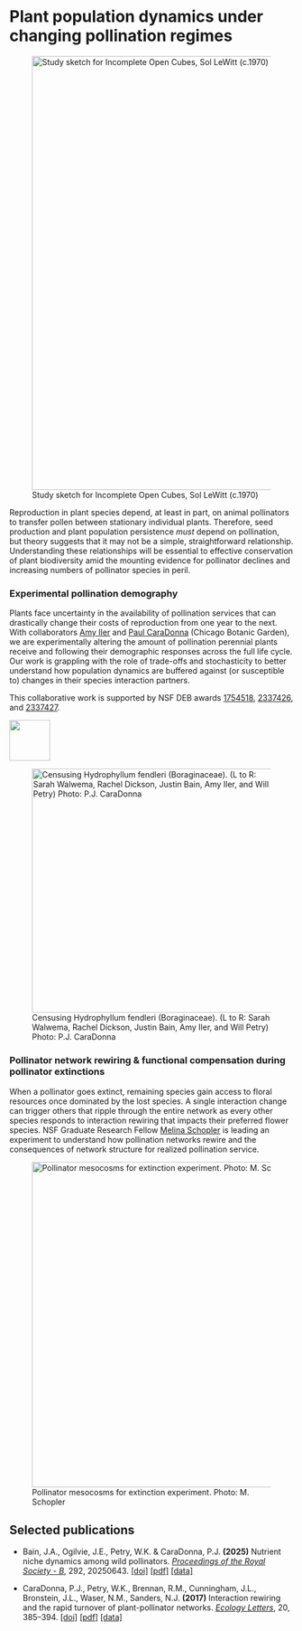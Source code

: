 # Plant population dynamics under changing pollination regimes

![Study sketch for Incomplete Open Cubes, Sol LeWitt (c.1970)](/static/lewitt-studies-for-incomplete-cubes.png){fig-align="center" width="8in"}

Reproduction in plant species depend, at least in part, on animal pollinators to transfer pollen between stationary individual plants. Therefore, seed production and plant population persistence *must* depend on pollination, but theory suggests that it may not be a simple, straightforward relationship. Understanding these relationships will be essential to effective conservation of plant biodiversity amid the mounting evidence for pollinator declines and increasing numbers of pollinator species in peril.

### Experimental pollination demography

Plants face uncertainty in the availability of pollination services that can drastically change their costs of reproduction from one year to the next. With collaborators [Amy Iler](https://amymarieiler.weebly.com/) and [Paul CaraDonna](https://paulcaradonna.weebly.com/) (Chicago Botanic Garden), we are experimentally altering the amount of pollination perennial plants receive and following their demographic responses across the full life cycle. Our work is grappling with the role of trade-offs and stochasticity to better understand how population dynamics are buffered against (or susceptible to) changes in their species interaction partners.

This collaborative work is supported by NSF DEB awards [1754518](https://www.nsf.gov/awardsearch/showAward?AWD_ID=1754518&HistoricalAwards=false), [2337426](https://www.nsf.gov/awardsearch/showAward?AWD_ID=2337426&HistoricalAwards=false), and [2337427](https://www.nsf.gov/awardsearch/showAward?AWD_ID=2337427&HistoricalAwards=false).

![](/static/logo-nsf.jpg){fig-align="center" width="0.75in"}

![Censusing Hydrophyllum fendleri (Boraginaceae). (L to R: Sarah Walwema, Rachel Dickson, Justin Bain, Amy Iler, and Will Petry) Photo: P.J. CaraDonna](/static/pollination-demog-hyfe-census.jpg){fig-align="center" width="4.5in"}

### Pollinator network rewiring & functional compensation during pollinator extinctions

When a pollinator goes extinct, remaining species gain access to floral resources once dominated by the lost species. A single interaction change can trigger others that ripple through the entire network as every other species responds to interaction rewiring that impacts their preferred flower species. NSF Graduate Research Fellow [Melina Schopler](../people/schopler-m/about.qmd) is leading an experiment to understand how pollination networks rewire and the consequences of network structure for realized pollination service.

![Pollinator mesocosms for extinction experiment. Photo: M. Schopler](/static/extinction-mesocosm.jpeg){fig-align="center" width="6in"}

## Selected publications

-   Bain, J.A., Ogilvie, J.E., Petry, W.K. & CaraDonna, P.J. **(2025)** Nutrient niche dynamics among wild pollinators. [*Proceedings of the Royal Society - B*]{.underline}, 292, 20250643. [\[doi\]](https://doi.org/10.1098/rspb.2025.0643) [\[pdf\]](publications/Bain%20et%20al.%20-%202025%20-%20Nutrient%20niche%20dynamics%20among%20wild%20pollinators.pdf) [\[data\]](https://doi.org/10.17605/OSF.IO/JNBHZ)

-   CaraDonna, P.J., Petry, W.K., Brennan, R.M., Cunningham, J.L., Bronstein, J.L., Waser, N.M., Sanders, N.J. **(2017)** Interaction rewiring and the rapid turnover of plant-pollinator networks. [*Ecology Letters*]{.underline}, 20, 385–394. [\[doi\]](https://doi.org/10.1111/ele.12740) [\[pdf\]](publications/CaraDonna%20et%20al.%20-%202017%20-%20Interaction%20rewiring%20and%20the%20rapid%20turnover%20of%20plant-pollinator%20networks.pdf) [\[data\]](https://doi.org/10.5061/dryad.s91p4)
